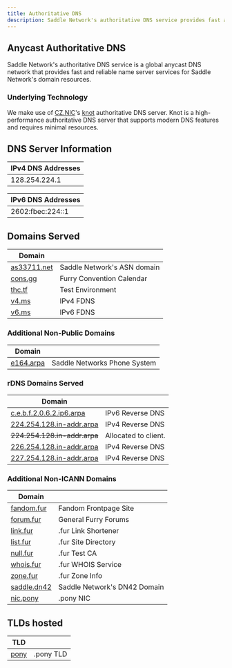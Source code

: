 ---
title: Authoritative DNS
description: Saddle Network's authoritative DNS service provides fast and reliable DNS resolution with a focus on privacy and performance.
---
## Anycast  Authoritative DNS
Saddle Network's authoritative DNS service is a global anycast DNS network that provides fast and reliable name server services for Saddle Network's domain resources. 

### Underlying Technology
We make use of [CZ.NIC](http://www.nic.cz/en)'s [knot](https://www.knot-dns.cz/) authoritative DNS server. Knot is a high-performance authoritative DNS server that supports modern DNS features and requires minimal resources.

## DNS Server Information

| IPv4 DNS Addresses |
|---|
| 128.254.224.1 |

| IPv6 DNS Addresses |
|---|
| 2602:fbec:224::1 |

## Domains Served

| Domain | |
|---|---|
| [as33711.net](https://as33711.net) | Saddle Network's ASN domain |
| [cons.gg](https://cons.gg) | Furry Convention Calendar |
| [thc.tf](https://thc.tf) | Test Environment |
| [v4.ms](https://v4.ms) | IPv4 FDNS |
| [v6.ms](https://v6.ms) | IPv6 FDNS |

### Additional Non-Public Domains
| Domain | |
|---|---|
| [e164.arpa](/srv/comms/phone) | Saddle Networks Phone System |

### rDNS Domains Served
| Domain | |
|---|---|
| [c.e.b.f.2.0.6.2.ip6.arpa](c.e.b.f.2.0.6.2.ip6.arpa) | IPv6 Reverse DNS |
| [224.254.128.in-addr.arpa](https://224.254.128.in-addr.arpa) | IPv4 Reverse DNS |
| ~~224.254.128.in-addr.arpa~~ | Allocated to client. |
| [226.254.128.in-addr.arpa](https://224.254.128.in-addr.arpa) | IPv4 Reverse DNS |
| [227.254.128.in-addr.arpa](https://224.254.128.in-addr.arpa) | IPv4 Reverse DNS |

### Additional Non-ICANN Domains
| Domain | |
|---|---|
| [fandom.fur](https://fandom.fur) | Fandom Frontpage Site |
| [forum.fur](https://forum.fur) | General Furry Forums |
| [link.fur](https://link.fur) | .fur Link Shortener |
| [list.fur](https://list.fur) | .fur Site Directory |
| [null.fur](https://null.fur) | .fur Test CA |
| [whois.fur](https://whois.fur) | .fur WHOIS Service |
| [zone.fur](https://zone.fur) | .fur Zone Info |
| [saddle.dn42](https://saddle.dn42) | Saddle Network's DN42 Domain |
| [nic.pony](https://nic.pony) | .pony NIC |

## TLDs hosted
| TLD | |
|---|---|
| [pony](https://github.com/caramelpony/dotpony) | .pony TLD |